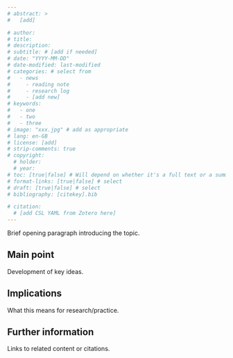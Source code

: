 ```yaml
---
# abstract: >
#   [add]

# author:
# title: 
# description: 
# subtitle: # [add if needed]
# date: "YYYY-MM-DD"
# date-modified: last-modified
# categories: # select from
# 	- news
#	  - reading note
#	  - research log
#	  - [add new]
# keywords:  
#   - one
#   - two
#   - three
# image: "xxx.jpg" # add as appropriate
# lang: en-GB
# license: [add]
# strip-comments: true
# copyright:
  # holder: 
  # year: 
# toc: [true|false] # Will depend on whether it's a full text or a summary.
# format-links: [true|false] # select 
# draft: [true|false] # select
# bibliography: [citekey].bib

# citation:
  # [add CSL YAML from Zotero here]
---
```


Brief opening paragraph introducing the topic.

## Main point

Development of key ideas.

## Implications

What this means for research/practice.

## Further information

Links to related content or citations.